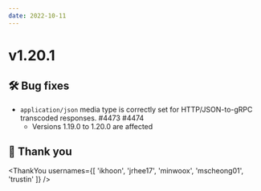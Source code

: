 ```yaml
---
date: 2022-10-11
---
```


# v1.20.1

## 🛠️ Bug fixes

- `application/json` media type is correctly set for HTTP/JSON-to-gRPC transcoded responses. #4473 #4474
  - Versions 1.19.0 to 1.20.0 are affected

## 🙇 Thank you

<ThankYou usernames={[
  'ikhoon',
  'jrhee17',
  'minwoox',
  'mscheong01',
  'trustin'
]} />